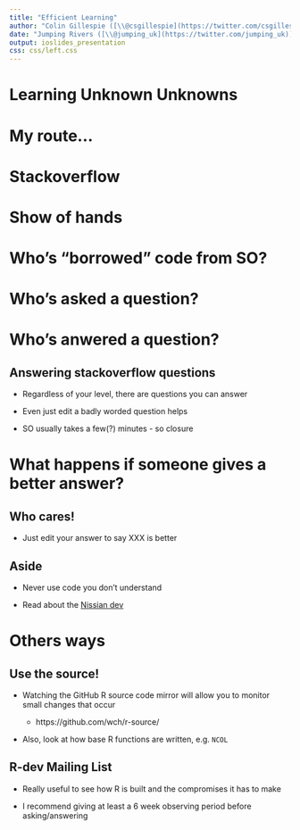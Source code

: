 ```yaml
---
title: "Efficient Learning"
author: "Colin Gillespie ([\\@csgillespie](https://twitter.com/csgillespie))"
date: "Jumping Rivers ([\\@jumping_uk](https://twitter.com/jumping_uk))"
output: ioslides_presentation
css: css/left.css
---
```

<!--
%\VignetteEngine{knitr::rmarkdown}
%\VignetteIndexEntry{Slides: Your Start-up file}
-->


# Learning Unknown Unknowns

# My route...

# Stackoverflow

# Show of hands

# Who's "borrowed" code from SO?

# Who's asked a question?

# Who's anwered a question?

## Answering stackoverflow questions

 * Regardless of your level, there are questions you can answer
 
  * Even just edit a badly worded question helps
 
 * SO usually takes a few(?) minutes - so closure
 
# What happens if someone gives a better answer?

## Who cares!

  * Just edit your answer to say XXX is better

## Aside

  * Never use code you don't understand
  
  * Read about the [Nissian dev](https://www.theverge.com/tldr/2016/5/4/11593084/dont-get-busted-copying-code-from-stack-overflow)

# Others ways

## Use the source!

 * Watching the GitHub R source code mirror will allow you to monitor small changes that occur
 
    * https://github.com/wch/r-source/
    
  * Also, look at how base R functions are written, e.g. `NCOL`
  
## R-dev Mailing List

 * Really useful to see how R is built and the compromises it has to make
 
 * I recommend giving at least a 6 week observing period before asking/answering
